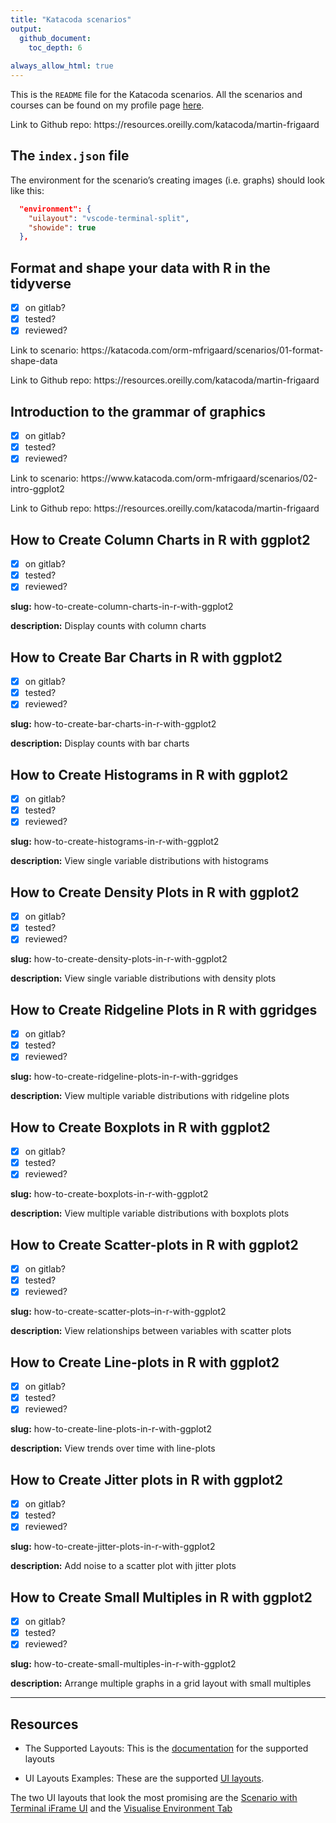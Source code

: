 ```yaml
---
title: "Katacoda scenarios"
output: 
  github_document: 
    toc_depth: 6
    
always_allow_html: true
---
```


This is the `README` file for the Katacoda scenarios. All the scenarios and courses can be found on my profile page [here](https://katacoda.com/mjfrigaard).

Link to Github repo: https://resources.oreilly.com/katacoda/martin-frigaard

## The `index.json` file 

The environment for the scenario's creating images (i.e. graphs) should look like this: 

```json
  "environment": {
    "uilayout": "vscode-terminal-split",
    "showide": true
  },
```


## Format and shape your data with R in the tidyverse

- [x] on gitlab? 
- [x] tested? 
- [x] reviewed? 

Link to scenario: https://katacoda.com/orm-mfrigaard/scenarios/01-format-shape-data

Link to Github repo: https://resources.oreilly.com/katacoda/martin-frigaard

## Introduction to the grammar of graphics

- [x] on gitlab? 
- [x] tested? 
- [x] reviewed? 

Link to scenario: https://www.katacoda.com/orm-mfrigaard/scenarios/02-intro-ggplot2

Link to Github repo: https://resources.oreilly.com/katacoda/martin-frigaard


## How to Create Column Charts in R with ggplot2

- [x] on gitlab? 
- [x] tested? 
- [x] reviewed? 

**slug:** how-to-create-column-charts-in-r-with-ggplot2

**description:** Display counts with column charts

## How to Create Bar Charts in R with ggplot2

- [x] on gitlab? 
- [x] tested? 
- [x] reviewed? 

**slug:** how-to-create-bar-charts-in-r-with-ggplot2

**description:** Display counts with bar charts

## How to Create Histograms in R with ggplot2

- [x] on gitlab? 
- [x] tested? 
- [x] reviewed? 

**slug:** how-to-create-histograms-in-r-with-ggplot2

**description:** View single variable distributions with histograms

## How to Create Density Plots in R with ggplot2

- [x] on gitlab? 
- [x] tested? 
- [x] reviewed? 

**slug:** how-to-create-density-plots-in-r-with-ggplot2

**description:** View single variable distributions with density plots 


## How to Create Ridgeline Plots in R with ggridges

- [x] on gitlab? 
- [x] tested? 
- [x] reviewed? 

**slug:** how-to-create-ridgeline-plots-in-r-with-ggridges

**description:** View multiple variable distributions with ridgeline plots


## How to Create Boxplots in R with ggplot2

- [x] on gitlab? 
- [x] tested? 
- [x] reviewed? 

**slug:** how-to-create-boxplots-in-r-with-ggplot2

**description:** View multiple variable distributions with boxplots plots


## How to Create Scatter-plots  in R with ggplot2

- [x] on gitlab? 
- [x] tested? 
- [x] reviewed? 

**slug:** how-to-create-scatter-plots--in-r-with-ggplot2

**description:** View relationships between variables with scatter plots


## How to Create Line-plots in R with ggplot2

- [x] on gitlab? 
- [x] tested? 
- [x] reviewed? 

**slug:** how-to-create-line-plots-in-r-with-ggplot2

**description:** View trends over time with line-plots


## How to Create Jitter plots in R with ggplot2

- [x] on gitlab? 
- [x] tested? 
- [x] reviewed? 

**slug:** how-to-create-jitter-plots-in-r-with-ggplot2

**description:** Add noise to a scatter plot with jitter plots


## How to Create Small Multiples in R with ggplot2

- [x] on gitlab? 
- [x] tested? 
- [x] reviewed? 

**slug:** how-to-create-small-multiples-in-r-with-ggplot2

**description:** Arrange multiple graphs in a grid layout with small multiples

***

## Resources

- The Supported Layouts: This is the [documentation](https://www.katacoda.community/layouts.html) for the supported layouts

- UI Layouts Examples: These are the supported [UI layouts](https://katacoda.com/scenario-examples/courses/uilayouts). 

The two UI layouts that look the most promising are the [Scenario with Terminal iFrame UI](https://katacoda.com/scenario-examples/courses/uilayouts/uilayout-terminal-iframe) and the [Visualise Environment Tab](https://katacoda.com/scenario-examples/courses/uilayouts/visualise-docker)
